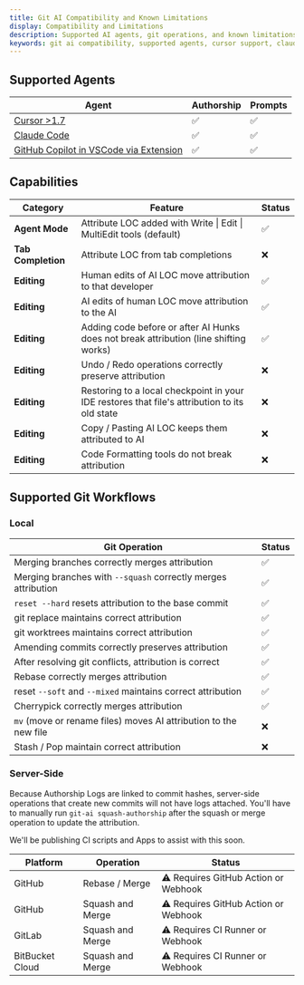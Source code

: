 ```yaml
---
title: Git AI Compatibility and Known Limitations
display: Compatibility and Limitations
description: Supported AI agents, git operations, and known limitations of Git AI. See which features work with Cursor, Claude Code, GitHub Copilot and which workflows are supported.
keywords: git ai compatibility, supported agents, cursor support, claude code support, github copilot support, git operations, rebase, merge, squash
---
```


## Supported Agents

| Agent | Authorship | Prompts |
| --- | --- | --- |
| [Cursor &gt;1.7](https://usegitai.com/docs/cursor) | ✅ | ✅ |
| [Claude Code](https://usegitai.com/docs/claude-code) | ✅ | ✅ |
| [GitHub Copilot in VSCode via Extension](https://usegitai.com/docs/vs-code-github-copilot) | ✅ | ✅ |

## Capabilities

| Category | Feature | Status |
| --- | --- | --- |
| **Agent Mode** | Attribute LOC added with Write \| Edit \| MultiEdit tools (default) | ✅ |
| **Tab Completion** | Attribute LOC from tab completions | ❌ |
| **Editing** | Human edits of AI LOC move attribution to that developer | ✅ |
| **Editing** | AI edits of human LOC move attribution to the AI | ✅ |
| **Editing** | Adding code before or after AI Hunks does not break attribution (line shifting works) | ✅ |
| **Editing** | Undo / Redo operations correctly preserve attribution | ❌ |
| **Editing** | Restoring to a local checkpoint in your IDE restores that file's attribution to its old state | ❌ |
| **Editing** | Copy / Pasting AI LOC keeps them attributed to AI | ❌ |
| **Editing** | Code Formatting tools do not break attribution | ❌ |

## Supported Git Workflows

### Local

| Git Operation | Status |
| --- | --- |
| Merging branches correctly merges attribution | ✅ |
| Merging branches with `--squash` correctly merges attribution | ✅ |
| `reset --hard` resets attribution to the base commit | ✅ |
| git replace maintains correct attribution | ✅ |
| git worktrees maintains correct attribution | ✅ |
| Amending commits correctly preserves attribution | ✅ |
| After resolving git conflicts, attribution is correct | ✅ |
| Rebase correctly merges attribution | ✅ |
| reset `--soft` and `--mixed` maintains correct attribution | ✅ |
| Cherrypick correctly merges attribution | ✅ |
| `mv` (move or rename files) moves AI attribution to the new file | ❌ |
| Stash / Pop maintain correct attribution | ❌ |

### Server-Side

Because Authorship Logs are linked to commit hashes, server-side operations that create new commits will not have logs attached. You'll have to manually run `git-ai squash-authorship` after the squash or merge operation to update the attribution. 

We'll be publishing CI scripts and Apps to assist with this soon. 


| Platform | Operation | Status |
| --- | --- | --- |
| GitHub | Rebase / Merge | ⚠️ Requires GitHub Action or Webhook |
| GitHub | Squash and Merge | ⚠️ Requires GitHub Action or Webhook |
| GitLab | Squash and Merge | ⚠️ Requires CI Runner or Webhook |
| BitBucket Cloud | Squash and Merge | ⚠️ Requires CI Runner or Webhook |
